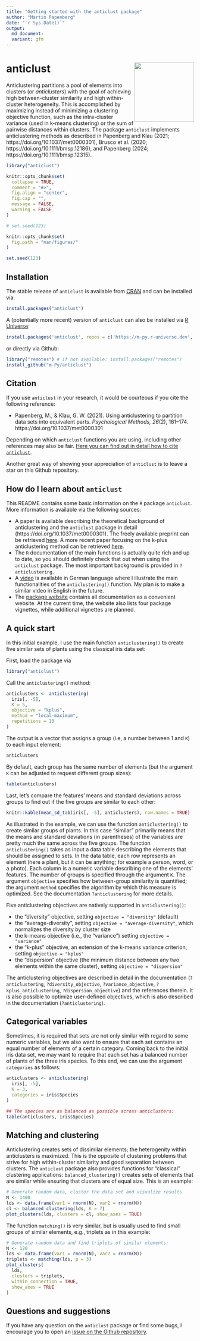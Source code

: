 ```yaml
---
title: "Getting started with the anticlust package"
author: "Martin Papenberg"
date: "`r Sys.Date()`"
output:
  md_document:
  variant: gfm
---
```


# anticlust <a href='https://m-py.github.io/anticlust/'><img src='man/figures/anticlustStickerV1-0.svg' style="float:right; height:160px" /></a>

Anticlustering partitions a pool of elements into clusters (or *anticlusters*) with the goal of achieving high between-cluster similarity and high within-cluster heterogeneity. This is accomplished by maximizing instead of minimizing a clustering objective function, such as the intra-cluster variance (used in k-means clustering) or the sum of pairwise distances within clusters. The package `anticlust` implements anticlustering methods as described in Papenberg and Klau (2021; https://doi.org/10.1037/met0000301), Brusco et al. (2020; https://doi.org/10.1111/bmsp.12186), and Papenberg (2024; https://doi.org/10.1111/bmsp.12315).

```r
library("anticlust")

knitr::opts_chunk$set(
  collapse = TRUE,
  comment = "#>",
  fig.align = "center",
  fig.cap = "",
  message = FALSE,
  warning = FALSE
)

# set.seed(123)

knitr::opts_chunk$set(
  fig.path = "man/figures/"
)

set.seed(123)

```

## Installation

The stable release of `anticlust` is available from [CRAN](https://CRAN.R-project.org/package=anticlust) and can be installed via:

```R
install.packages("anticlust")
```

A (potentially more recent) version of `anticlust` can also be installed via [R Universe](https://m-py.r-universe.dev/anticlust):

```R
install.packages('anticlust', repos = c('https://m-py.r-universe.dev', 'https://cloud.r-project.org'))
```

or directly via Github:

```R
library("remotes") # if not available: install.packages("remotes")
install_github("m-Py/anticlust")
```

## Citation

If you use `anticlust` in your research, it would be courteous if you cite the following reference:

- Papenberg, M., & Klau, G. W. (2021). Using anticlustering to partition data sets into equivalent parts. *Psychological Methods, 26*(2), 161--174. https://doi.org/10.1037/met0000301

Depending on which `anticlust` functions you are using, including other references may also be fair. [Here you can find out in detail how to cite `anticlust`](./inst/HOW_TO_CITE_ANTICLUST.md).

Another great way of showing your appreciation of `anticlust` is to leave a star on this Github repository.

## How do I learn about `anticlust`

This README contains some basic information on the `R` package `anticlust`. More information is available via the following sources:

- A paper is available describing the theoretical background of anticlustering and the `anticlust` package in detail (https://doi.org/10.1037/met0000301). The freely available preprint can be retrieved [here](https://doi.org/10.31234/osf.io/3razc). A more recent paper focusing on the k-plus anticlustering method can be retrieved [here](https://doi.org/10.31234/osf.io/7jw6v).
- The `R` documentation of the main functions is actually quite rich and up to date, so you should definitely check that out when using the `anticlust` package. The most important background is provided in `?anticlustering`.
- A [video](https://youtu.be/YGrhSmi1oA8) is available in German language where I illustrate the main functionalities of the `anticlustering()` function. My plan is to make a similar video in English in the future. 
- The [package website](https://m-py.github.io/anticlust/) contains all documentation as a convenient website. At the current time, the website also lists four package vignettes, while additional vignettes are planned.

## A quick start

In this initial example, I use the main function `anticlustering()` to create five similar sets of plants using the classical iris data set:

First, load the package via
```r
library("anticlust")
```

Call the `anticlustering()` method: 

```r
anticlusters <- anticlustering(
  iris[, -5],
  K = 5,
  objective = "kplus",
  method = "local-maximum",
  repetitions = 10
)
```

The output is a vector that assigns a group (i.e, a number between 1 and `K`) to each input element:

```r
anticlusters
```

By default, each group has the same number of elements (but the argument `K` can be adjusted to request different group sizes):

```r
table(anticlusters)
```

Last, let's compare the features' means and standard deviations across groups to find out if the five groups are similar to each other:

```r
knitr::kable(mean_sd_tab(iris[, -5], anticlusters), row.names = TRUE)
```

As illustrated in the example, we can use the function `anticlustering()` to create similar groups of plants. In this case "similar" primarily means that the means and standard deviations (in parentheses) of the variables are pretty much the same across the five groups. The function `anticlustering()` takes as input a data table describing the elements that should be assigned to sets. In the data table, each row represents an element (here a plant, but it can be anything; for example a person, word, or a photo). Each column is a numeric variable describing one of the elements' features. The number of groups is specified through the argument `K`. The argument `objective` specifies how between-group similarity is quantified; the argument `method` specifies the algorithm by which this measure is optimized. See the documentation `?anticlustering` for more details. 

Five anticlustering objectives are natively supported in `anticlustering()`:

- the "diversity" objective, setting `objective = "diversity"` (default)
- the "average-diversity", setting `objective = "average-diversity"`, which normalizes the diversity by cluster size
- the k-means objective (i.e., the "variance") setting `objective = "variance"`
- the "k-plus" objective, an extension of the k-means variance criterion, setting `objective = "kplus"`
- the "dispersion" objective (the minimum distance between any two elements within the same cluster), setting `objective = "dispersion"`

The anticlustering objectives are described in detail in the documentation (`?anticlustering`, `?diversity_objective`, `?variance_objective`, `?kplus_anticlustering`, `?dispersion_objective`) and the references therein. It is also possible to optimize user-defined objectives, which is also described in the documentation (`?anticlustering`).

## Categorical variables

Sometimes, it is required that sets are not only similar with regard to
some numeric variables, but we also want to ensure that each set
contains an equal number of elements of a certain category. Coming back
to the initial iris data set, we may want to require that each set has a
balanced number of plants of the three iris species. To this end, we can
use the argument `categories` as follows:

```r
anticlusters <- anticlustering(
  iris[, -5],
  K = 3,
  categories = iris$Species
)

## The species are as balanced as possible across anticlusters:
table(anticlusters, iris$Species)

```

## Matching and clustering

Anticlustering creates sets of dissimilar elements; the heterogenity within anticlusters is maximized. This is the opposite of clustering problems that strive for high within-cluster similarity and good separation between clusters. The `anticlust` package also provides functions for "classical" clustering applications: `balanced_clustering()` creates sets of elements that are similar while ensuring that clusters are of equal size. This is an example:

```r
# Generate random data, cluster the data set and visualize results
N <- 1400
lds <- data.frame(var1 = rnorm(N), var2 = rnorm(N))
cl <- balanced_clustering(lds, K = 7)
plot_clusters(lds, clusters = cl, show_axes = TRUE)
```

The function `matching()` is very similar, but is usually used to find small groups of similar elements, e.g., triplets as in this example:

```r
# Generate random data and find triplets of similar elements:
N <- 120
lds <- data.frame(var1 = rnorm(N), var2 = rnorm(N))
triplets <- matching(lds, p = 3)
plot_clusters(
  lds,
  clusters = triplets,
  within_connection = TRUE,
  show_axes = TRUE
)
```

## Questions and suggestions

If you have any question on the `anticlust` package or find some bugs, I encourage you to open an [issue on the Github repository](https://github.com/m-Py/anticlust/issues).
